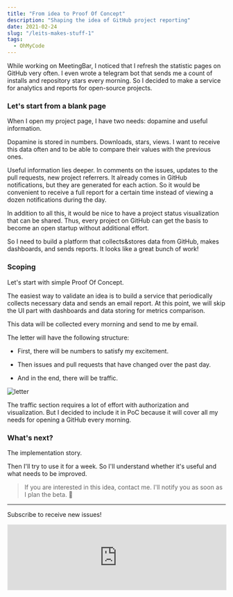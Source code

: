 ```yaml
---
title: "From idea to Proof Of Concept"
description: "Shaping the idea of GitHub project reporting"
date: 2021-02-24
slug: "/leits-makes-stuff-1"
tags:
  - OhMyCode
---
```


While working on MeetingBar, I noticed that I refresh the statistic pages on GitHub very often. I even wrote a telegram bot that sends me a count of installs and repository stars every morning. So I decided to make a service for analytics and reports for open-source projects.

### Let's start from a blank page

When I open my project page, I have two needs: dopamine and useful information.

Dopamine is stored in numbers. Downloads, stars, views. I want to receive this data often and to be able to compare their values with the previous ones.

Useful information lies deeper. In comments on the issues, updates to the pull requests, new project referrers. It already comes in GitHub notifications, but they are generated for each action. So it would be convenient to receive a full report for a certain time instead of viewing a dozen notifications during the day.

In addition to all this, it would be nice to have a project status visualization that can be shared. Thus, every project on GitHub can get the basis to become an open startup without additional effort.

So I need to build a platform that collects&stores data from GitHub, makes dashboards, and sends reports. It looks like a great bunch of work!

### Scoping

Let's start with simple Proof Of Concept.

The easiest way to validate an idea is to build a service that periodically collects necessary data and sends an email report. At this point, we will skip the UI part with dashboards and data storing for metrics comparison.

This data will be collected every morning and send to me by email.

The letter will have the following structure:

- First, there will be numbers to satisfy my excitement.

- Then issues and pull requests that have changed over the past day.

- And in the end, there will be traffic.

![letter](./letter.png)

The traffic section requires a lot of effort with authorization and visualization. But I decided to include it in PoC because it will cover all my needs for opening a GitHub every morning.

### What's next?

The implementation story.

Then I'll try to use it for a week. So I'll understand whether it's useful and what needs to be improved.

> If you are interested in this idea, contact me. I'll notify you as soon as I plan the beta. 📌

---

Subscribe to receive new issues!

<iframe
  src="https://leits.substack.com/embed"
  height="150"
  width="100%"
  style="border:1px solid #EEE; background:white;"
  frameborder="0"
  scrolling="no"
></iframe>
